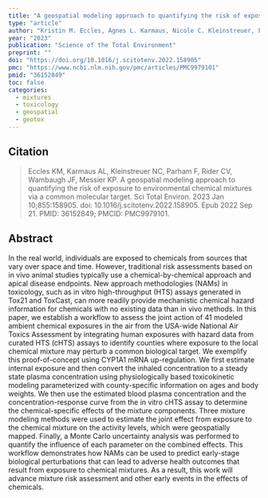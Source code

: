 ```yaml
---
title: "A geospatial modeling approach to quantifying the risk of exposure to environmental chemical mixtures via a common molecular target."
type: "article"
author: "Kristin M. Eccles, Agnes L. Karmaus, Nicole C. Kleinstreuer, Fred Parham, Cynthia V. Rider, John F. Wambaugh, Kyle P. Messier"
year: "2023"
publication: "Science of the Total Environment"
preprint: ""
doi: "https://doi.org/10.1016/j.scitotenv.2022.158905"
pmc: "https://www.ncbi.nlm.nih.gov/pmc/articles/PMC9979101"
pmid: "36152849"
toc: false
categories:
  - mixtures
  - toxicology
  - geospatial
  - geotox
---
```


## Citation

> Eccles KM, Karmaus AL, Kleinstreuer NC, Parham F, Rider CV, Wambaugh JF, Messier KP. A geospatial modeling approach to quantifying the risk of exposure to environmental chemical mixtures via a common molecular target. Sci Total Environ. 2023 Jan 10;855:158905. doi: 10.1016/j.scitotenv.2022.158905. Epub 2022 Sep 21. PMID: 36152849; PMCID: PMC9979101.

## Abstract

In the real world, individuals are exposed to chemicals from sources that vary over space and time. However, traditional risk assessments based on in vivo animal studies typically use a chemical-by-chemical approach and apical disease endpoints. New approach methodologies (NAMs) in toxicology, such as in vitro high-throughput (HTS) assays generated in Tox21 and ToxCast, can more readily provide mechanistic chemical hazard information for chemicals with no existing data than in vivo methods. In this paper, we establish a workflow to assess the joint action of 41 modeled ambient chemical exposures in the air from the USA-wide National Air Toxics Assessment by integrating human exposures with hazard data from curated HTS (cHTS) assays to identify counties where exposure to the local chemical mixture may perturb a common biological target. We exemplify this proof-of-concept using CYP1A1 mRNA up-regulation. We first estimate internal exposure and then convert the inhaled concentration to a steady state plasma concentration using physiologically based toxicokinetic modeling parameterized with county-specific information on ages and body weights. We then use the estimated blood plasma concentration and the concentration-response curve from the in vitro cHTS assay to determine the chemical-specific effects of the mixture components. Three mixture modeling methods were used to estimate the joint effect from exposure to the chemical mixture on the activity levels, which were geospatially mapped. Finally, a Monte Carlo uncertainty analysis was performed to quantify the influence of each parameter on the combined effects. This workflow demonstrates how NAMs can be used to predict early-stage biological perturbations that can lead to adverse health outcomes that result from exposure to chemical mixtures. As a result, this work will advance mixture risk assessment and other early events in the effects of chemicals.

